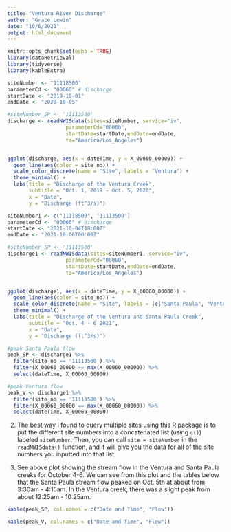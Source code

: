 ```yaml
---
title: "Ventura River Discharge"
author: "Grace Lewin"
date: "10/6/2021"
output: html_document
---
```


```r
knitr::opts_chunk$set(echo = TRUE)
library(dataRetrieval)
library(tidyverse)
library(kableExtra)
```


```r
siteNumber <- "11118500"
parameterCd <- "00060" # discharge
startDate <- "2019-10-01"
endDate <- "2020-10-05"

#siteNumber_SP <- '11113500'
discharge <- readNWISdata(sites=siteNumber, service="iv", 
                   parameterCd="00060", 
                   startDate=startDate,endDate=endDate,
                   tz="America/Los_Angeles")


ggplot(discharge, aes(x = dateTime, y = X_00060_00000)) +
  geom_line(aes(color = site_no)) +
  scale_color_discrete(name = "Site", labels = "Ventura") +
  theme_minimal() +
  labs(title = "Discharge of the Ventura Creek",
       subtitle = "Oct. 1, 2019 - Oct. 5, 2020",
       x = "Date",
       y = "Discharge (ft^3/s)")
```


```r
siteNumber1 <- c("11118500", '11113500')
parameterCd <- "00060" # discharge
startDate <- "2021-10-04T18:00Z"
endDate <- "2021-10-06T00:00Z"

#siteNumber_SP <- '11113500'
discharge1 <- readNWISdata(sites=siteNumber1, service="iv", 
                   parameterCd="00060", 
                   startDate=startDate,endDate=endDate,
                   tz="America/Los_Angeles")


ggplot(discharge1, aes(x = dateTime, y = X_00060_00000)) +
  geom_line(aes(color = site_no)) +
  scale_color_discrete(name = "Site", labels = (c("Santa Paula", "Ventura"))) +
  theme_minimal() +
  labs(title = "Discharge of the Ventura and Santa Paula Creek",
       subtitle = "Oct. 4 - 6 2021",
       x = "Date",
       y = "Discharge (ft^3/s)")

#peak Santa Paula flow
peak_SP <- discharge1 %>% 
  filter(site_no == '11113500') %>% 
  filter(X_00060_00000 == max(X_00060_00000)) %>% 
  select(dateTime, X_00060_00000)

#peak Ventura flow
peak_V <- discharge1 %>% 
  filter(site_no == '11118500') %>% 
  filter(X_00060_00000 == max(X_00060_00000)) %>% 
  select(dateTime, X_00060_00000)
```


2. The best way I found to query multiple sites using this R package is to put the different site numbers into a concatenated list (using `c()`) labeled `siteNumber`. Then, you can call `site = siteNumber` in the `readNWISdata()` function, and it will give you the data for all of the site numbers you inputted into that list.  

3. See above plot showing the stream flow in the Ventura and Santa Paula creeks for October 4-6. We can see from this plot and the tables below that the Santa Paula stream flow peaked on Oct. 5th at about from 3:30am - 4:15am. In the Ventura creek, there was a slight peak from about 12:25am - 10:25am. 

```r
kable(peak_SP, col.names = c("Date and Time", "Flow"))

kable(peak_V, col.names = c("Date and Time", "Flow"))
```


